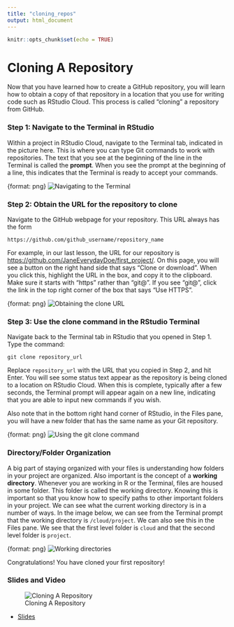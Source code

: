 ```yaml
---
title: "cloning_repos"
output: html_document
---
```


```r
knitr::opts_chunk$set(echo = TRUE)
```

# Cloning A Repository

Now that you have learned how to create a GitHub repository, you will learn how to obtain a copy of that repository in a location that you use for writing code such as RStudio Cloud. This process is called "cloning" a repository from GitHub.

### Step 1: Navigate to the Terminal in RStudio

Within a project in RStudio Cloud, navigate to the Terminal tab, indicated in the picture here. This is where you can type Git commands to work with repositories. The text that you see at the beginning of the line in the Terminal is called the **prompt**. When you see the prompt at the beginning of a line, this indicates that the Terminal is ready to accept your commands.

{format: png}
![Navigating to the Terminal](https://docs.google.com/presentation/d/1bhTNTBhdXa0e0BXRZmQoHY6zTKGqgrr4wwYS8-v7ob8/export/png?id=1bhTNTBhdXa0e0BXRZmQoHY6zTKGqgrr4wwYS8-v7ob8&pageid=g2bfdb07292_0_151)


### Step 2: Obtain the URL for the repository to clone

Navigate to the GitHub webpage for your repository. This URL always has the form

```text
https://github.com/github_username/repository_name
```

For example, in our last lesson, the URL for our repository is [https://github.com/JaneEverydayDoe/first_project/](https://github.com/JaneEverydayDoe/first_project/). On this page, you will see a button on the right hand side that says "Clone or download". When you click this, highlight the URL in the box, and copy it to the clipboard. Make sure it starts with "https" rather than "git@". If you see "git@", click the link in the top right corner of the box that says "Use HTTPS".

{format: png}
![Obtaining the clone URL](https://docs.google.com/presentation/d/1bhTNTBhdXa0e0BXRZmQoHY6zTKGqgrr4wwYS8-v7ob8/export/png?id=1bhTNTBhdXa0e0BXRZmQoHY6zTKGqgrr4wwYS8-v7ob8&pageid=g36809c5e39_0_0)

### Step 3: Use the clone command in the RStudio Terminal

Navigate back to the Terminal tab in RStudio that you opened in Step 1. Type the command:

```text
git clone repository_url
```

Replace `repository_url` with the URL that you copied in Step 2, and hit Enter. You will see some status text appear as the repository is being cloned to a location on RStudio Cloud. When this is complete, typically after a few seconds, the Terminal prompt will appear again on a new line, indicating that you are able to input new commands if you wish.

Also note that in the bottom right hand corner of RStudio, in the Files pane, you will have a new folder that has the same name as your Git repository.

{format: png}
![Using the git clone command](https://docs.google.com/presentation/d/1bhTNTBhdXa0e0BXRZmQoHY6zTKGqgrr4wwYS8-v7ob8/export/png?id=1bhTNTBhdXa0e0BXRZmQoHY6zTKGqgrr4wwYS8-v7ob8&pageid=g36809c5e39_0_15)

### Directory/Folder Organization

A big part of staying organized with your files is understanding how folders in your project are organized. Also important is the concept of a **working directory**. Whenever you are working in R or the Terminal, files are housed in some folder. This folder is called the working directory. Knowing this is important so that you know how to specify paths to other important folders in your project. We can see what the current working directory is in a number of ways. In the image below, we can see from the Terminal prompt that the working directory is `/cloud/project`. We can also see this in the Files pane. We see that the first level folder is `cloud` and that the second level folder is `project`.

{format: png}
![Working directories](https://docs.google.com/presentation/d/1bhTNTBhdXa0e0BXRZmQoHY6zTKGqgrr4wwYS8-v7ob8/export/png?id=1bhTNTBhdXa0e0BXRZmQoHY6zTKGqgrr4wwYS8-v7ob8&pageid=g36809c5e39_0_38)

Congratulations! You have cloned your first repository!


### Slides and Video

![Cloning A Repository](https://www.youtube.com/watch?v=RrajGWw_3wM)

* [Slides](https://docs.google.com/presentation/d/1bhTNTBhdXa0e0BXRZmQoHY6zTKGqgrr4wwYS8-v7ob8/edit?usp=sharing)
